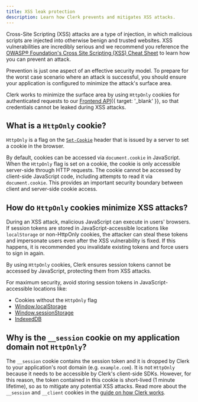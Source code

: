 ```yaml
---
title: XSS leak protection
description: Learn how Clerk prevents and mitigates XSS attacks.
---
```


Cross-Site Scripting (XSS) attacks are a type of injection, in which malicious scripts are injected into otherwise benign and trusted websites. XSS vulnerabilities are incredibly serious and we recommend you reference the [OWASP® Foundation's Cross Site Scripting (XSS) Cheat Sheet](https://cheatsheetseries.owasp.org/cheatsheets/Cross_Site_Scripting_Prevention_Cheat_Sheet.html) to learn how you can prevent an attack.

Prevention is just one aspect of an effective security model. To prepare for the worst case scenario where an attack is successful, you should ensure your application is configured to minimize the attack's surface area.

Clerk works to minimize the surface area by using `HttpOnly` cookies for authenticated requests to our [Frontend API](/docs/reference/frontend-api){{ target: '_blank' }}, so that credentials cannot be leaked during XSS attacks.

## What is a `HttpOnly` cookie?

`HttpOnly` is a flag on the [`Set-Cookie`](https://developer.mozilla.org/en-US/docs/Web/HTTP/Headers/Set-Cookie) header that is issued by a server to set a cookie in the browser.

By default, cookies can be accessed via `document.cookie` in JavaScript. When the `HttpOnly` flag is set on a cookie, the cookie is only accessible server-side through HTTP requests. The cookie cannot be accessed by client-side JavaScript code, including attempts to read it via `document.cookie`. This provides an important security boundary between client and server-side cookie access.

## How do `HttpOnly` cookies minimize XSS attacks?

During an XSS attack, malicious JavaScript can execute in users' browsers. If session tokens are stored in JavaScript-accessible locations like `localStorage` or non-HttpOnly cookies, the attacker can steal these tokens and impersonate users even after the XSS vulnerability is fixed. If this happens, it is recommended you invalidate existing tokens and force users to sign in again.

By using `HttpOnly` cookies, Clerk ensures session tokens cannot be accessed by JavaScript, protecting them from XSS attacks.

For maximum security, avoid storing session tokens in JavaScript-accessible locations like:

- Cookies without the `HttpOnly` flag
- [Window.localStorage](https://developer.mozilla.org/en-US/docs/Web/API/Window/localStorage)
- [Window.sessionStorage](https://developer.mozilla.org/en-US/docs/Web/API/Window/sessionStorage)
- [IndexedDB](https://developer.mozilla.org/en-US/docs/Web/API/IndexedDB_API)

## Why is the `__session` cookie on my application domain not `HttpOnly`?

The `__session` cookie contains the session token and it is dropped by Clerk to your application's root domain (e.g. `example.com`). It is not `HttpOnly` because it needs to be accessible by Clerk's client-side SDKs. However, for this reason, the token contained in this cookie is short-lived (1 minute lifetime), so as to mitigate any potential XSS attacks. Read more about the `__session` and `__client` cookies in the [guide on how Clerk works](/docs/guides/how-clerk-works/overview#clerks-cookies-and-tokens-in-detail).
